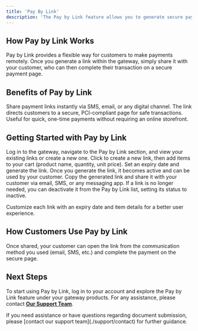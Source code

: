 ```yaml
---
title: 'Pay By Link'
description: 'The Pay by Link feature allows you to generate secure payment links that can be shared with customers via email, SMS, or other communication channels. This feature is ideal for businesses wanting a quick, on-the-go payment option without needing a full online storefront'
---
```



## **How Pay by Link Works**

Pay by Link provides a flexible way for customers to make payments remotely. Once you generate a link within the gateway, simply share it with your customer, who can then complete their transaction on a secure payment page.


## **Benefits of Pay by Link**

<CardGroup>
  <Card title="Convenience" icon="mobile">
    Share payment links instantly via SMS, email, or any digital channel.
  </Card>

  <Card title="Security" icon="shield-check">
    The link directs customers to a secure, PCI-compliant page for safe transactions.
  </Card>

  <Card title="Flexibility" icon="link">
    Useful for quick, one-time payments without requiring an online storefront.
  </Card>
</CardGroup>

## **Getting Started with Pay by Link**

<Steps>

  <Step title="Accessing Pay by Link">
    Log in to the gateway, navigate to the Pay by Link section, and view your existing links or create a new one.
  </Step>

  <Step title="Creating a New Link">
    Click to create a new link, then add items to your cart (product name, quantity, unit price). Set an expiry date and generate the link.
  </Step>

  <Step title="Activating the Link">
    Once you generate the link, it becomes active and can be used by your customer.
  </Step>

  <Step title="Sharing the Link">
    Copy the generated link and share it with your customer via email, SMS, or any messaging app.
  </Step>

  <Step title="Deactivating the Link">
    If a link is no longer needed, you can deactivate it from the Pay by Link list, setting its status to inactive.
  </Step>

</Steps>

<Tip>Customize each link with an expiry date and item details for a better user experience.</Tip>

## **How Customers Use Pay by Link**

Once shared, your customer can open the link from the communication method you used (email, SMS, etc.) and complete the payment on the secure page.

## **Next Steps**

To start using Pay by Link, log in to your account and explore the Pay by Link feature under your gateway products. For any assistance, please contact **[Our Support Team](/support/contact)**.

<Card title="Need Assistance?" icon="life-ring" href="/support/contact">
  If you need assistance or have questions regarding document submission, please [contact our support team](./support/contact) for further guidance.
</Card>